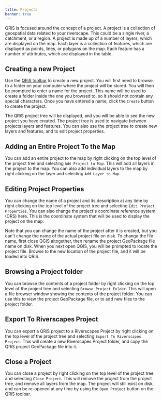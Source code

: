 ```yaml
---
title: Projects
banner: true
---
```


QRiS is focused around the concept of a project. A project is a collection of geospatial data related to your riverscape. This could be a single river, a catchment, or a region. A project is made up of a number of layers, which are displayed on the map. Each layer is a collection of features, which are displayed as points, lines, or polygons on the map. Each feature has a number of attributes, which are displayed in the table.

## Creating a new Project

Use the [QRiS toolbar](software-help) to create a new project. You will first need to browse to a folder on your computer where the project will be stored. You will then be prompted to enter a name for the project. This name will be used to create a folder inside the one you browsed to, so it should not contain any special characters. Once you have entered a name, click the `Create` button to create the project.

The QRiS project tree will be displayed, and you will be able to see the new project you have created. The project tree is used to navigate between projects layers and features. You can also use the project tree to create new layers and features, and to edit project properties.

## Adding an Entire Project To the Map

You can add an entire project to the map by right clicking on the top level of the project tree and selecting `Add Project to Map`. This will add all layers in the project to the map. You can also add individual layers to the map by right clicking on the layer and selecting `Add Layer to Map`.

## Editing Project Properties

You can change the name of a project and its description at any time by right clicking on the top level of the project tree and selecting `Edit Project Properties`. You can also change the project's coordinate reference system (CRS) here. This is the coordinate system that will be used to display the project on the map. 

Note that you can change the name of the project after it is created, but you can't change the name of the actual project file on disk. To change the file name, first close QGIS altogether, then rename the project GeoPackage file name on disk. When you next open QGIS, you will be prompted to locate the project file. Browse to the new location of the project file, and it will be loaded into QRiS.

## Browsing a Project folder

You can browse the contents of a project folder by right clicking on the top level of the project tree and selecting `Browse Project Folder`. This will open a file browser window showing the contents of the project folder. You can use this to view the project GeoPackage file, or to add new files to the project folder.

## Export To Riverscapes Project

You can export a QRiS project to a Riverscapes Project by right clicking on the top level of the project tree and selecting `Export To Riverscapes Project`. This will create a new Riverscapes Project folder, and copy the QRiS project GeoPackage file into it.


## Close a Project

You can close a project by right clicking on the top level of the project tree and selecting `Close Project`. This will remove the project from the project tree, and remove all layers from the map. The project will still exist on disk, and can be re-opened at any time by using the `Open Project` button on the QRiS toolbar.
